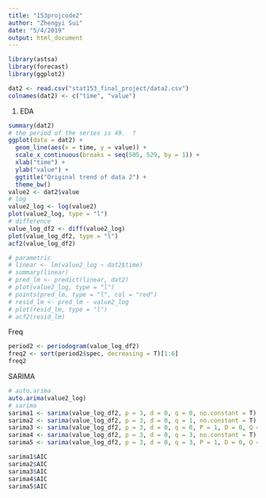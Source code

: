 ```yaml
---
title: "153projcode2"
author: "Zhengyi Sui"
date: "5/4/2019"
output: html_document
---
```



```r
library(astsa)
library(forecast)
library(ggplot2)
```


```r
dat2 <- read.csv("stat153_final_project/data2.csv")
colnames(dat2) <- c("time", "value")
```

1. EDA
```r
summary(dat2)
# the period of the series is 49.  ?
ggplot(data = dat2) +
  geom_line(aes(x = time, y = value)) +
  scale_x_continuous(breaks = seq(505, 529, by = 1)) +
  xlab("time") +
  ylab("value") +
  ggtitle("Original trend of data 2") +
  theme_bw()
value2 <- dat2$value
# log
value2_log <- log(value2)
plot(value2_log, type = "l")
# difference
value_log_df2 <- diff(value2_log)
plot(value_log_df2, type = "l")
acf2(value_log_df2)

# parametric
# linear <- lm(value2_log ~ dat2$time)
# summary(linear)
# pred_lm <- predict(linear, dat2)
# plot(value2_log, type = "l")
# points(pred_lm, type = "l", col = "red")
# resid_lm <- pred_lm - value2_log
# plot(resid_lm, type = "l")
# acf2(resid_lm)

```

Freq
```r
period2 <- periodogram(value_log_df2)
freq2 <- sort(period2$spec, decreasing = T)[1:6]
freq2

```

SARIMA
```r
# auto.arima
auto.arima(value2_log)
# sarima
sarima1 <- sarima(value_log_df2, p = 3, d = 0, q = 0, no.constant = T)
sarima2 <- sarima(value_log_df2, p = 3, d = 0, q = 1, no.constant = T)
sarima3 <- sarima(value_log_df2, p = 3, d = 0, q = 0, P = 1, D = 0, Q = 0, S = 42, no.constant = T)
sarima4 <- sarima(value_log_df2, p = 3, d = 0, q = 3, no.constant = T)
sarima5 <- sarima(value_log_df2, p = 3, d = 0, q = 3, P = 1, D = 0, Q = 0, S = 42, no.constant = T)

sarima1$AIC
sarima2$AIC
sarima3$AIC
sarima4$AIC
sarima5$AIC
```



